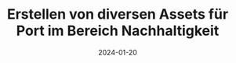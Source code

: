 ---
title: "Erstellen von diversen Assets für Port im Bereich Nachhaltigkeit"
date: "2024-01-20"
category: "Design & Development"
image: "./image.png"
image_alt: "montreal"
---
